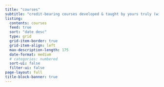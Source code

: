 ```yaml
---
title: "courses"
subtitle: "credit-bearing courses developed & taught by yours truly (with a lot of inspiration and help from other educators)" 
listing:
  contents: courses
  feed: true
  sort: "date desc"
  type: grid
  grid-item-border: true
  grid-item-align: left
  max-description-length: 175
  date-format: medium
  # categories: numbered
  sort-ui: false
  filter-ui: false
page-layout: full
title-block-banner: true
---
```

